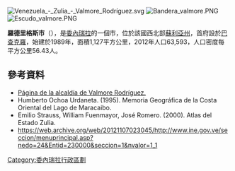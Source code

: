{{Coord|10.2644647|-70.95468|source:GoogleMaps|display=title}}
[[Image:Venezuela_-_Zulia_-_Valmore_Rodríguez.svg|right]]
[[Image:Bandera_valmore.PNG|thumb]]
[[Image:Escudo_valmore.PNG|thumb]]

'''羅德里格斯市'''（{{lang-es|Municipio Valmore Rodríguez}}），是[[委內瑞拉|委內瑞拉]]的一個市，位於該國西北部[[蘇利亞州|蘇利亞州]]，首府設於[[巴查克羅|巴查克羅]]，始建於1989年，面積1,127平方公里，2012年人口63,593，人口密度每平方公里56.43人。

==參考資料==
* [http://valmorerodriguez-zulia.gob.ve/portal-alcaldias/ Página de la alcaldía de Valmore Rodríguez.] {{Wayback|url=http://valmorerodriguez-zulia.gob.ve/portal-alcaldias/ |date=20070618185648 }}
* Humberto Ochoa Urdaneta. (1995). Memoria Geográfica de la Costa Oriental del Lago de Maracaibo.
* Emilio Strauss, William Fuenmayor, José Romero. (2000). Atlas del Estado Zulia.
* https://web.archive.org/web/20121107023045/http://www.ine.gov.ve/seccion/menuprincipal.asp?nedo=24&Entid=230000&seccion=1&nvalor=1_1

{{Venezuela-geo-stub}}
[[Category:委內瑞拉行政區劃|Category:委內瑞拉行政區劃]]